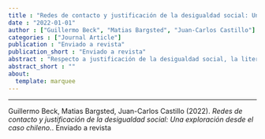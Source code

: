 ```yaml
---
title : "Redes de contacto y justificación de la desigualdad social: Una exploración desde el caso chileno."
date : "2022-01-01"
author : ["Guillermo Beck", "Matias Bargsted", "Juan-Carlos Castillo"]
categories : ["Journal Article"]
publication : "Enviado a revista"
publication_short : "Enviado a revista"
abstract : "Respecto a justificación de la desigualdad social, la literatura muestra que los factores individuales y estructurales colaboran en la conformación de ideales en esta materia. En menor medida, se han desarrollado estudios que denotan la importancia de los vínculos sociales, sin embargo, estos se remiten a ambientes acotados, siendo poca la evidencia que relaciona este aspecto a contextos sociales ampliados. El objetivo del estudio es indagar cómo los vínculos sociales conforman ideales sobre justificación de la desigualdad social. Para ello, se propone utilizar el enfoque de redes sociales egocéntricas. Utilizando la encuesta ELSOC 2016 (n=2983), y por medio de modelos de regresión logístico ordinales, se testea si características de las redes, composición y diversidad, se relacionan con la justificación de la desigualdad social en Chile. Los resultados indican que las redes se asocian negativamente a la justificación de la desigualdad social en Chile en materia de bienestar y derechos sociales."
abstract_short : ""
about:
  template: marquee
---
```

---


::: {.callout-note title="How to cite this work"}

Guillermo Beck, Matias Bargsted, Juan-Carlos Castillo (2022). *Redes de contacto y justificación de la desigualdad social: Una exploración desde el caso chileno.*. Enviado a revista

:::

